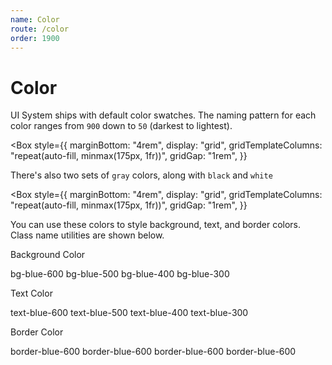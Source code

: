 ```yaml
---
name: Color
route: /color
order: 1900
---
```



# Color

UI System ships with default color swatches. The naming pattern for each color ranges from `900` down to `50` (darkest to lightest).

<Box
  style={{
    marginBottom: "4rem",
    display: "grid",
    gridTemplateColumns: "repeat(auto-fill, minmax(175px, 1fr))",
    gridGap: "1rem",
  }}
>
  <ColorSwatch label="Pinks" color="pink" />
  <ColorSwatch label="Reds" color="red" />
  <ColorSwatch label="Oranges" color="orange" />
  <ColorSwatch label="Yellows" color="yellow" />
  <ColorSwatch label="Greens" color="green" />
  <ColorSwatch label="Teals" color="teal" />
  <ColorSwatch label="Blues" color="blue" />
  <ColorSwatch label="Indigos" color="indigo" />
  <ColorSwatch label="Purples" color="purple" />
</Box>

There's also two sets of `gray` colors, along with `black` and `white`

<Box
  style={{
    marginBottom: "4rem",
    display: "grid",
    gridTemplateColumns: "repeat(auto-fill, minmax(175px, 1fr))",
    gridGap: "1rem",
  }}
>
  <ColorSwatch label="Warm Grays" color="warm-gray" />
  <ColorSwatch label="Cool Grays" color="cool-gray" />
  <ColorSwatch color="black" />
  <ColorSwatch color="white" />
</Box>

You can use these colors to style background, text, and border colors. Class name utilities are shown below.

<SectionHeading pattern="bg-{color}-{level}">Background Color</SectionHeading>

<Box className="font-mono flex justify-between border bg-warm-gray-50 p-2 rounded">
  <Box className="bg-blue-600 text-white text-sm p-3 rounded-sm m-2 flex-grow">
    bg-blue-600
  </Box>
  <Box className="bg-blue-500 text-white text-sm p-3 rounded-sm m-2 flex-grow">
    bg-blue-500
  </Box>
  <Box className="bg-blue-400 text-white text-sm p-3 rounded-sm m-2 flex-grow">
    bg-blue-400
  </Box>
  <Box className="bg-blue-300 text-sm p-3 rounded-sm m-2 flex-grow">
    bg-blue-300
  </Box>
</Box>

<SectionHeading pattern="text-{color}-{level}">Text Color</SectionHeading>

<Box className="font-mono flex justify-between border bg-warm-gray-50 p-2 rounded">
  <Box className="text-blue-600 text-sm p-3 rounded-sm m-2 flex-grow">
    text-blue-600
  </Box>
  <Box className="text-blue-500 text-sm p-3 rounded-sm m-2 flex-grow">
    text-blue-500
  </Box>
  <Box className="text-blue-400 text-sm p-3 rounded-sm m-2 flex-grow">
    text-blue-400
  </Box>
  <Box className="text-blue-300 text-sm p-3 rounded-sm m-2 flex-grow">
    text-blue-300
  </Box>
</Box>

<SectionHeading pattern="border-{color}-{level}">Border Color</SectionHeading>

<Box className="font-mono flex justify-between border bg-warm-gray-50 p-2 rounded">
  <Box className="border border-blue-600 text-sm p-3 rounded-sm m-2 flex-grow">
    border-blue-600
  </Box>
  <Box className="border border-blue-500 text-sm p-3 rounded-sm m-2 flex-grow">
    border-blue-600
  </Box>
  <Box className="border border-blue-400 text-sm p-3 rounded-sm m-2 flex-grow">
    border-blue-600
  </Box>
  <Box className="border border-blue-300 text-sm p-3 rounded-sm m-2 flex-grow">
    border-blue-600
  </Box>
</Box>
